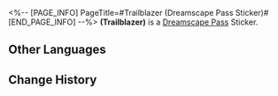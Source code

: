 <%-- [PAGE_INFO]
PageTitle=#Trailblazer (Dreamscape Pass Sticker)#
[END_PAGE_INFO] --%>
{{Stub|Location information}}
{{Item Infobox
|title       = (Trailblazer)
|id          = 225028
|image       = Dreamscape Pass Sticker Trailblazer.png{{subst:void|<!--$UPLOAD:<<SpriteOutput/TravelBrochure/StickFigures/225028.png>-<Dreamscape Pass Sticker Trailblazer.png>-<Item Icons>>-->}}
|type        = Dreamscape Pass Sticker
|type2       = Ashes to Ashes, Dust to Dust Stickers
|invCategory = 
|rarity      = 4
|effect      = 
|description = Digital stickers that can be used to decorate the pages of the Dreamtour Handbook. They come in many different styles.
|source1     = [[Unlocked by Default]]
}}
{{Description|The Trailblazer, the Captain, and the true Festive Superstar!}}
'''(Trailblazer)''' is a [[Dreamscape Pass]] Sticker.

==Other Languages==
{{Other Languages
|en   = (Trailblazer)
|zhs  = (开拓者)
|zht  = (開拓者)
|ja   = (開拓者)
|ko   = (개척자)
|es   = (Trazacaminos)
|fr   = ({{MC|m=Pionnier|f=Pionnière}})
|ru   = (Первопроходец)
|th   = (ผู้บุกเบิก)
|vi   = (Nhà Khai Phá)
|de   = (Trailblazer)
|id   = (Trailblazer)
|pt   = (Desbrava{{MC|m=dor|f=dora}})
}}

==Change History==
{{Change History|2.3}}